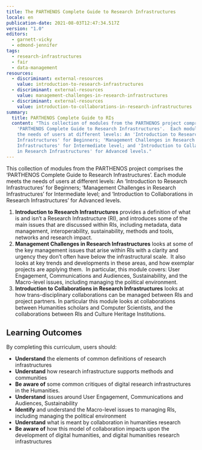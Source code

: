 ```yaml
---
title: The PARTHENOS Complete Guide to Research Infrastructures
locale: en
publication-date: 2021-08-03T12:47:34.517Z
version: "1.0"
editors:
  - garnett-vicky
  - edmond-jennifer
tags:
  - research-infrastructures
  - fair
  - data-management
resources:
  - discriminant: external-resources
    value: introduction-to-research-infrastructures
  - discriminant: external-resources
    value: management-challenges-in-research-infrastructures
  - discriminant: external-resources
    value: introduction-to-collaborations-in-research-infrastructures
summary:
  title: PARTHENOS Complete Guide to RIs
  content: "This collection of modules from the PARTHENOS project comprise the
    'PARTHENOS Complete Guide to Research Infrastructures'.  Each module meets
    the needs of users at different levels: An 'Introduction to Research
    Infrastructures' for Beginners; 'Management Challenges in Research
    Infrastructures' for Intermediate level; and 'Introduction to Collaborations
    in Research Infrastructures' for Advanced levels."
---
```

This collection of modules from the PARTHENOS project comprises the ‘PARTHENOS Complete Guide to Research Infrastructures’. Each module meets the needs of users at different levels: An ‘Introduction to Research Infrastructures’ for Beginners; ‘Management Challenges in Research Infrastructures’ for Intermediate level; and ‘Introduction to Collaborations in Research Infrastructures’ for Advanced levels.

1. **Introduction to Research Infrastructures** provides a definition of what is and isn’t a Research Infrastructure (RI), and introduces some of the main issues that are discussed within RIs, including metadata, data management, interoperability, sustainability, methods and tools, networks and research impact.
2. **Management Challenges in Research Infrastructures** looks at some of the key management issues that arise within RIs with a clarity and urgency they don’t often have below the infrastructural scale.  It also looks at key trends and developments in these areas, and how exemplar projects are applying them.  In particular, this module covers: User Engagement, Communications and Audiences, Sustainability, and the Macro-level issues, including managing the political environment.
3. **Introduction to Collaborations in Research Infrastructures** looks at how trans-disciplinary collaborations can be managed between RIs and project partners. In particular this module looks at collaborations between Humanities scholars and Computer Scientists, and the collaborations between RIs and Culture Heritage Institutions.

## Learning Outcomes

By completing this curriculum, users should:

* **Understand** the elements of common definitions of research infrastructures
* **Understand** how research infrastructure supports methods and communities
* **Be aware of** some common critiques of digital research infrastructures in the Humanities.
* **Understand** issues around User Engagement, Communications and Audiences, Sustainability
* **Identify** and understand the Macro-level issues to managing RIs, including managing the political environment
* **Understand** what is meant by collaboration in humanities research
* **Be aware of** how this model of collaboration impacts upon the development of digital humanities, and digital humanities research infrastructures
